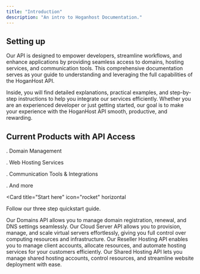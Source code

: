 ```yaml
---
title: "Introduction"
description: "An intro to Hoganhost Documentation."
---
```


## Setting up

Our API is designed to empower developers, streamline workflows, and enhance applications by providing seamless access to domains, hosting services, and communication tools. This comprehensive documentation serves as your guide to understanding and leveraging the full capabilities of the HoganHost API.

Inside, you will find detailed explanations, practical examples, and step-by-step instructions to help you integrate our services efficiently. Whether you are an experienced developer or just getting started, our goal is to make your experience with the HoganHost API smooth, productive, and rewarding.

## Current Products with API Access

. Domain Management

. Web Hosting Services

. Communication Tools & Integrations

. And more



<Card
  title="Start here"
  icon="rocket"
  horizontal
>
  Follow our three step quickstart guide.
</Card>


<Columns cols={2}>
  <Card
    title="Domains"
    icon="pen-to-square"
    href="/"
  >
Our Domains API allows you to manage domain registration, renewal, and DNS settings seamlessly.
  </Card>
  <Card
    title="Cloud Server"
    icon="palette"
    href="/cloud/"
  >
Our Cloud Server API allows you to provision, manage, and scale virtual servers effortlessly, giving you full control over computing resources and infrastructure.
  </Card>
    <Card
    title="Reseller"
    icon="map"
  >
Our Reseller Hosting API enables you to manage client accounts, allocate resources, and automate hosting services for your customers efficiently.
  </Card>
  <Card
    title="Shared Hosting"
    icon="terminal"
  >
Our Shared Hosting API lets you manage shared hosting accounts, control resources, and streamline website deployment with ease.
  </Card>
</Columns>
